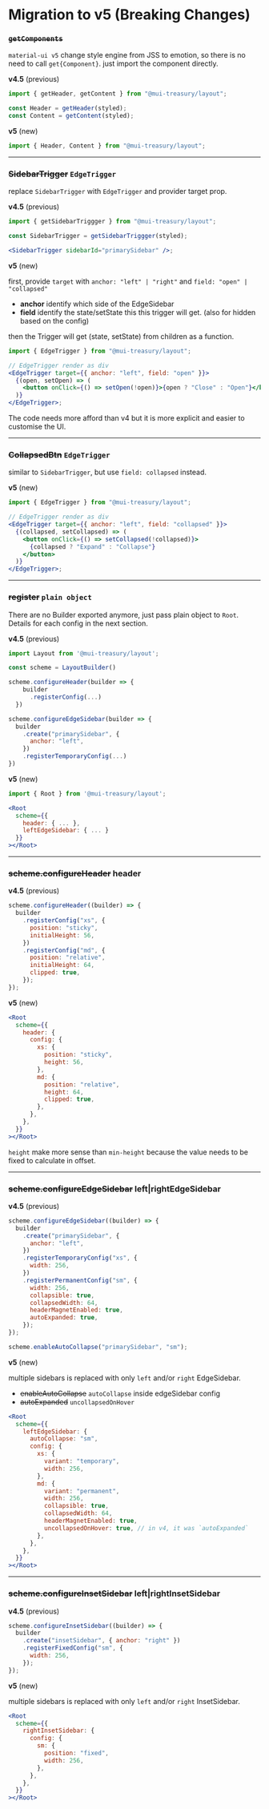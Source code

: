 
<Meta title="Layout/Migration to v5" />

<style>{`
  .sbdocs-content {
    max-width: 720px;
  }
`}</style>

# Migration to v5 (Breaking Changes)

### ~~`getComponents`~~

`material-ui v5` change style engine from JSS to emotion, so there is no need to call `get{Component}`. just import the component directly.

**v4.5** (previous)

```jsx
import { getHeader, getContent } from "@mui-treasury/layout";

const Header = getHeader(styled);
const Content = getContent(styled);
```

**v5** (new)

```jsx
import { Header, Content } from "@mui-treasury/layout";
```

---

### ~~SidebarTrigger~~ `EdgeTrigger`

replace `SidebarTrigger` with `EdgeTrigger` and provider target prop.

**v4.5** (previous)

```jsx
import { getSidebarTriggger } from "@mui-treasury/layout";

const SidebarTrigger = getSidebarTriggger(styled);

<SidebarTrigger sidebarId="primarySidebar" />;
```

**v5** (new)

first, provide `target` with `anchor: "left" | "right"` and `field: "open" | "collapsed"`

- **anchor** identify which side of the EdgeSidebar
- **field** identify the state/setState this this trigger will get. (also for hidden based on the config)

then the Trigger will get (state, setState) from children as a function.

```jsx
import { EdgeTrigger } from "@mui-treasury/layout";

// EdgeTrigger render as div
<EdgeTrigger target={{ anchor: "left", field: "open" }}>
  {(open, setOpen) => (
    <button onClick={() => setOpen(!open)}>{open ? "Close" : "Open"}</button>
  )}
</EdgeTrigger>;
```

The code needs more afford than v4 but it is more explicit and easier to customise the UI.

---

### ~~CollapsedBtn~~ `EdgeTrigger`

similar to `SidebarTrigger`, but use `field: collapsed` instead.

**v5** (new)

```jsx
import { EdgeTrigger } from "@mui-treasury/layout";

// EdgeTrigger render as div
<EdgeTrigger target={{ anchor: "left", field: "collapsed" }}>
  {(collapsed, setCollapsed) => (
    <button onClick={() => setCollapsed(!collapsed)}>
      {collapsed ? "Expand" : "Collapse"}
    </button>
  )}
</EdgeTrigger>;
```

---

### ~~register~~ `plain object`

There are no Builder exported anymore, just pass plain object to `Root`. Details for each config in the next section.

**v4.5** (previous)

```jsx
import Layout from '@mui-treasury/layout';

const scheme = LayoutBuilder()

scheme.configureHeader(builder => {
    builder
      .registerConfig(...)
  })

scheme.configureEdgeSidebar(builder => {
  builder
    .create("primarySidebar", {
      anchor: "left",
    })
    .registerTemporaryConfig(...)
})
```

**v5** (new)

```jsx
import { Root } from '@mui-treasury/layout';

<Root
  scheme={{
    header: { ... },
    leftEdgeSidebar: { ... }
  }}
></Root>
```

---

### ~~scheme.configureHeader~~ header

**v4.5** (previous)

```jsx
scheme.configureHeader((builder) => {
  builder
    .registerConfig("xs", {
      position: "sticky",
      initialHeight: 56,
    })
    .registerConfig("md", {
      position: "relative",
      initialHeight: 64,
      clipped: true,
    });
});
```

**v5** (new)

```jsx
<Root
  scheme={{
    header: {
      config: {
        xs: {
          position: "sticky",
          height: 56,
        },
        md: {
          position: "relative",
          height: 64,
          clipped: true,
        },
      },
    },
  }}
></Root>
```

`height` make more sense than `min-height` because the value needs to be fixed to calculate in offset.

---

### ~~scheme.configureEdgeSidebar~~ left|rightEdgeSidebar

**v4.5** (previous)

```jsx
scheme.configureEdgeSidebar((builder) => {
  builder
    .create("primarySidebar", {
      anchor: "left",
    })
    .registerTemporaryConfig("xs", {
      width: 256,
    })
    .registerPermanentConfig("sm", {
      width: 256,
      collapsible: true,
      collapsedWidth: 64,
      headerMagnetEnabled: true,
      autoExpanded: true,
    });
});

scheme.enableAutoCollapse("primarySidebar", "sm");
```

**v5** (new)

multiple sidebars is replaced with only `left` and/or `right` EdgeSidebar.

- ~~enableAutoCollapse~~ `autoCollapse` inside edgeSidebar config
- ~~autoExpanded~~ `uncollapsedOnHover`

```jsx
<Root
  scheme={{
    leftEdgeSidebar: {
      autoCollapse: "sm",
      config: {
        xs: {
          variant: "temporary",
          width: 256,
        },
        md: {
          variant: "permanent",
          width: 256,
          collapsible: true,
          collapsedWidth: 64,
          headerMagnetEnabled: true,
          uncollapsedOnHover: true, // in v4, it was `autoExpanded`
        },
      },
    },
  }}
></Root>
```

---

### ~~scheme.configureInsetSidebar~~ left|rightInsetSidebar

**v4.5** (previous)

```jsx
scheme.configureInsetSidebar((builder) => {
  builder
    .create("insetSidebar", { anchor: "right" })
    .registerFixedConfig("sm", {
      width: 256,
    });
});
```

**v5** (new)

multiple sidebars is replaced with only `left` and/or `right` InsetSidebar.

```jsx
<Root
  scheme={{
    rightInsetSidebar: {
      config: {
        sm: {
          position: "fixed",
          width: 256,
        },
      },
    },
  }}
></Root>
```

